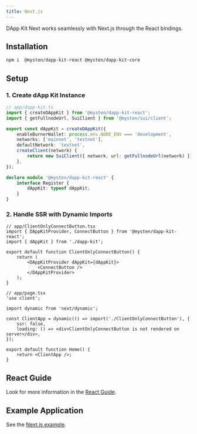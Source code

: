 ```yaml
---
title: Next.js
---
```


DApp Kit Next works seamlessly with Next.js through the React bindings.

## Installation

```sh npm2yarn
npm i  @mysten/dapp-kit-react @mysten/dapp-kit-core
```

## Setup

### 1. Create dApp Kit Instance

```ts
// app/dapp-kit.ts
import { createDAppKit } from '@mysten/dapp-kit-react';
import { getFullnodeUrl, SuiClient } from '@mysten/sui/client';

export const dAppKit = createDAppKit({
	enableBurnerWallet: process.env.NODE_ENV === 'development',
	networks: ['mainnet', 'testnet'],
	defaultNetwork: 'testnet',
	createClient(network) {
		return new SuiClient({ network, url: getFullnodeUrl(network) });
	},
});

declare module '@mysten/dapp-kit-react' {
	interface Register {
		dAppKit: typeof dAppKit;
	}
}
```

### 2. Handle SSR with Dynamic Imports

```tsx
// app/ClientOnlyConnectButton.tsx
import { DAppKitProvider, ConnectButton } from '@mysten/dapp-kit-react';
import { dAppKit } from './dapp-kit';

export default function ClientOnlyConnectButton() {
	return (
		<DAppKitProvider dAppKit={dAppKit}>
			<ConnectButton />
		</DAppKitProvider>
	);
}
```

```tsx
// app/page.tsx
'use client';

import dynamic from 'next/dynamic';

const ClientApp = dynamic(() => import('./ClientOnlyConnectButton'), {
	ssr: false,
	loading: () => <div>ClientOnlyConnectButton is not rendered on server</div>,
});

export default function Home() {
	return <ClientApp />;
}
```

## React Guide

Look for more information in the [React Guide](./react/getting-started).

## Example Application

See the
[Next.js example](https://github.com/MystenLabs/ts-sdks/tree/main/packages/dapp-kit-next/examples/next-js/simple).
